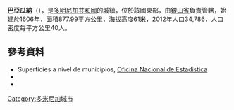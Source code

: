 {{Coord|18|45|N|69|38|W|display=title}}

'''巴亞瓜納'''（{{lang-es|Bayaguana}}），是[[多明尼加共和國|多明尼加共和國]]的城鎮，位於該國東部，由[[銀山省|銀山省]]負責管轄，始建於1606年，面積877.99平方公里，海拔高度61米，2012年人口34,786，人口密度每平方公里40人。

==參考資料==
*Superficies a nivel de municipios, [https://web.archive.org/web/20090417021712/http://one.gob.do/index.php?option=com_content&task=view&id=63&Itemid=283 Oficina Nacional de Estadistica]
*{{cite book
  | last = De la Fuente
  | first = Santiago
  | title = Geografía Dominicana
  | publisher = Editora Colegial Quisqueyana
  | year = 1976
  | location = Santo Domingo, Dominican Republic
  | language = es }}
*{{cite web
 |url         = http://www.one.gob.do/index.php?option=com_docman&task=cat_view&gid=113
 |title       = Listado de Codigos de Provincias, Municipio y Distritos Municipales, Actualizada a Junio 20 del 2006
 |publisher   = Oficina Nacional de Estadistica, Departamento de Cartografia, Division de Limites y Linderos
 |date        = 20 June 2006
 |language    = es
 |archiveurl  = https://web.archive.org/web/20070314215735/http://www.one.gob.do/index.php?option=com_docman&task=cat_view&gid=113
 |archivedate = 2007年3月14日
 |accessdate  = 12 August 2011
 |deadurl     = yes
}}

{{DominicanRepublic-geo-stub}}
[[Category:多米尼加城市|Category:多米尼加城市]]
